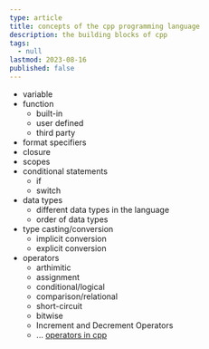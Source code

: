 ```yaml
---
type: article
title: concepts of the cpp programming language
description: the building blocks of cpp
tags:
  - null
lastmod: 2023-08-16
published: false
---
```


- variable
- function
  - built-in
  - user defined
  - third party
- format specifiers
- closure
- scopes
- conditional statements
  - if
  - switch
- data types
  - different data types in the language
  - order of data types
- type casting/conversion
  - implicit conversion
  - explicit conversion
- operators
  - arthimitic
  - assignment
  - conditional/logical
  - comparison/relational
  - short-circuit
  - bitwise
  - Increment and Decrement Operators
  - ... [operators in cpp](https://en.wikipedia.org/wiki/Operators_in_C_and_C%2B%2B)

